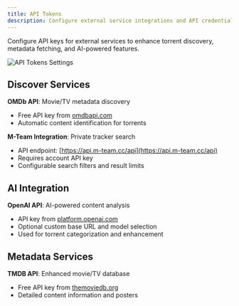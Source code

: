 ```yaml
---
title: API Tokens
description: Configure external service integrations and API credentials
---
```


Configure API keys for external services to enhance torrent discovery, metadata fetching, and AI-powered features.

![API Tokens Settings](/screenshots/TorrentVibeScreenshot_APITokensSettings.png)

## Discover Services

**OMDb API**: Movie/TV metadata discovery
- Free API key from [omdbapi.com](https://omdbapi.com)
- Automatic content identification for torrents

**M-Team Integration**: Private tracker search
- API endpoint: [https://api.m-team.cc/api](https://api.m-team.cc/api)
- Requires account API key
- Configurable search filters and result limits

## AI Integration

**OpenAI API**: AI-powered content analysis
- API key from [platform.openai.com](https://platform.openai.com)
- Optional custom base URL and model selection
- Used for torrent categorization and enhancement

## Metadata Services

**TMDB API**: Enhanced movie/TV database
- Free API key from [themoviedb.org](https://themoviedb.org)
- Detailed content information and posters